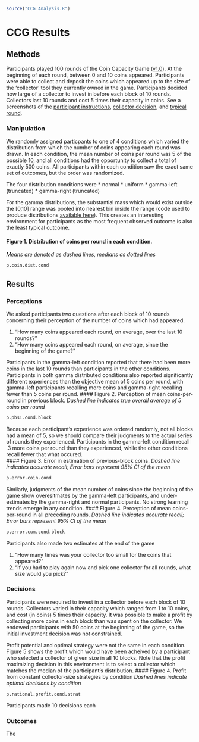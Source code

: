 ```r
source("CCG Analysis.R")
````

CCG Results
========================================================

Methods
-------------------------
Participants played 100 rounds of the Coin Capacity Game ([v1.0](https://github.com/swiftsam/CoinCapacityGame/tree/1.0)).  At the beginning of each round, between 0 and 10 coins appeared.  Participants were able to collect and deposit the coins which appeared up to the size of the 'collector' tool they currently owned in the game.  Participants decided how large of a collector to invest in before each block of 10 rounds.  Collectors last 10 rounds and cost 5 times their capacity in coins. See a screenshots of the [participant instructions](http://i.imgur.com/v67MCFN.png), [collector decision]((http://i.imgur.com/v67MCFN.png)), and [typical round](http://i.imgur.com/8rOPRun.png).

### Manipulation
We randomly assigned particpants to one of 4 conditions which varied the distribution from which the number of coins appearing each round was drawn.  In each condition, the mean number of coins per round was 5 of the possible 10, and all conditions had the opportunity to collect a total of exactly 500 coins.  All participants within each condition saw the exact same set of outcomes, but the order was randomized.

The four distribution conditions were 
* normal
* uniform
* gamma-left (truncated)
* gamma-right (truncated)

For the gamma distributions, the substantial mass which would exist outside the [0,10] range was pooled into nearest bin inside the range (code used to produce distributions [available here](https://github.com/swiftsam/research/blob/master/CCG%20setup.R)).  This creates an interesting environment for participants as the most frequent observed outcome is also the least typical outcome.  

#### Figure 1. Distribution of coins per round in each condition.
_Means are denoted as dashed lines, medians as dotted lines_
```r
p.coin.dist.cond
```

Results
-------------------------
### Perceptions
We asked participants two questions after each block of 10 rounds concerning their perception of the number of coins which had appeared.

1. "How many coins appeared each round, on average, over the last 10 rounds?"
2. "How many coins appeared each round, on average, since the beginning of the game?"

Participants in the gamma-left condition reported that there had been more coins in the last 10 rounds than participants in the other conditions.  Participants in both gamma distributed conditions also reported significantly different experiences than the objective mean of 5 coins per round, with gamma-left participants recalling more coins and gamma-right recalling fewer than 5 coins per round.
#### Figure 2. Perception of mean coins-per-round in previous block.
_Dashed line indicates true overall average of 5 coins per round_
```r
p.pbs1.cond.block
```

Because each participant's experience was ordered randomly, not all blocks had a mean of 5, so we should compare their judgments to the actual series of rounds they experienced.  Participants in the gamma-left condition recall .3 more coins per round than they experienced, while the other conditions recall fewer that what occured.  
#### Figure 3. Error in estimation of previous-block coins.
_Dashed line indicates accurate recall;  Error bars represent 95% CI of the mean_
```r
p.error.coin.cond
```


Similarly, judgments of the mean number of coins since the beginning of the game show overesitmates by the gamma-left participants, and under-estimates by the gamma-right and normal participants.  No strong learning trends emerge in any condition.
#### Figure 4. Perception of mean coins-per-round in all preceding rounds.
_Dashed line indicates accurate recall;  Error bars represent 95% CI of the mean_
```r
p.error.cum.cond.block
```

Participants also made two estimates at the end of the game

1. "How many times was your collector too small for the coins that appeared?"
2. "If you had to play again now and pick one collector for all rounds, what size would you pick?"

### Decisions
Participants were required to invest in a collector before each block of 10 rounds.  Collectors varied in their capacity which ranged from 1 to 10 coins, and cost (in coins) 5 times their capacity.  It was possible to make a profit by collecting more coins in each block than was spent on the collector.  We endowed participants with 50 coins at the beginning of the game, so the initial investment decision was not constrained.

Profit potential and optimal strategy were not the same in each condition.  Figure 5 shows the profit which would have been acheived by a participant who selected a collector of given size in all 10 blocks.  Note that the profit maximizing decision in this environment is to select a collector which matches the median of the participant's distribution.
#### Figure 4. Profit from constant collector-size strategies by condition
_Dashed lines indicate optimal decisions by condition_
```r
p.rational.profit.cond.strat
```
Participants made 10 decisions each




### Outcomes
The 



